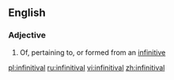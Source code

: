 ==English==

===Adjective===
{{en-adj}}

# Of, pertaining to, or formed from an [[infinitive]]

[[pl:infinitival]]
[[ru:infinitival]]
[[vi:infinitival]]
[[zh:infinitival]]